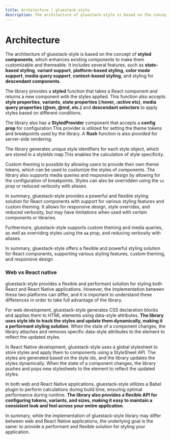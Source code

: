 ```yaml
---
title: Architecture | gluestack-style
description: The architecture of gluestack-style is based on the concept of styled components, which enhances existing components to make them customizable and themeable.
---
```



<Meta title="advanced/Architecture" />

# Architecture

The architecture of gluestack-style is based on the concept of **styled components**, which enhances existing components to make them customizable and themeable. It includes several features, such as **state-based styling**, **variant support**, **platform-based styling**, **color mode support**, **media query support**, **context-based styling**, and styling for **descendant components**.

The library provides a **styled** function that takes a React component and returns a new component with the styles applied. This function also accepts **style properties**, **variants**, **state properties (:hover, :active etc)**, **media query properties (@sm, @md, etc.)** and **descendant selectors** to apply styles based on different conditions.

The library also has a **StyledProvider** component that accepts a **config prop** for configuration.This provider is utilized for setting the theme tokens and breakpoints used by the library. A **flush** function is also provided for server-side rendering.

The library generates unique style identifiers for each style object, which are stored in a styleIds map.This enables the calculation of style specificity.

Custom theming is possible by allowing users to provide their own theme tokens, which can be used to customize the styles of components. The library also supports media queries and responsive design by allowing for the configuration of breakpoints. Styles can also be overridden using the `sx` prop or reduced verbosity with aliases.

In summary, gluestack-style provides a powerful and flexible styling solution for React components with support for various styling features and custom theming. It allows for responsive design, style overrides, and reduced verbosity, but may have limitations when used with certain components or libraries.

Furthermore, gluestack-style supports custom theming and media queries, as well as overriding styles using the **`sx`** prop, and reducing verbosity with aliases.

In summary, gluestack-style offers a flexible and powerful styling solution for React components, supporting various styling features, custom theming, and responsive design

### Web vs React native

gluestack-style provides a flexible and performant solution for styling both React and React Native applications. However, the implementation between these two platforms can differ, and it is important to understand these differences in order to take full advantage of the library.

For web development, gluestack-style generates CSS declaration blocks and applies them to HTML elements using data-style attributes. **The library uses style ids to track the styles and update them dynamically, making it a performant styling solution**. When the state of a component changes, the library attaches and removes specific data-style attributes to the element to reflect the updated styles.

In React Native development, gluestack-style uses a global stylesheet to store styles and apply them to components using a StyleSheet API. The styles are generated based on the style ids, and the library updates the styles dynamically. When the state of a component changes, the library pushes and pops new stylesheets to the element to reflect the updated styles.

In both web and React Native applications, gluestack-style utilizes a Babel plugin to perform calculations during build time, ensuring optimal performance during runtime. **The library also provides a flexible API for configuring tokens, variants, and sizes, making it easy to maintain a consistent look and feel across your entire application**.

In summary, while the implementation of gluestack-style library may differ between web and React Native applications, the underlying goal is the same: to provide a performant and flexible solution for styling your application.
